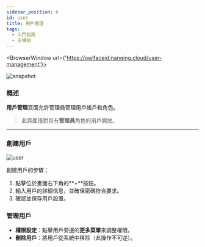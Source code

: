 ```yaml
---
sidebar_position: 6
id: user
title: 用戶管理
tags:
  - 入門指南
  - 主模組
---
```



<BrowserWindow url={'https://owlfaceid.nanqing.cloud/user-management'}>

![snapshot](/assets/main/user-mgmt.png)

</BrowserWindow>

### 概述

**用戶管理**頁面允許管理員管理用戶帳戶和角色。

> 此頁面僅對具有**管理員**角色的用戶開放。

---

### 創建用戶

![user](/assets/main/user.png)

創建用戶的步驟：

1. 點擊位於畫面右下角的**+**按鈕。
2. 輸入用戶的詳細信息，並確保密碼符合要求。
3. 確認並保存用戶設置。

### 管理用戶

- **權限設定**：點擊用戶旁邊的**更多菜單**來調整權限。
- **刪除用戶**：將用戶從系統中移除（此操作不可逆）。
